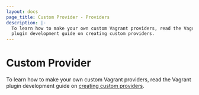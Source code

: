 ```yaml
---
layout: docs
page_title: Custom Provider - Providers
description: |-
  To learn how to make your own custom Vagrant providers, read the Vagrant
  plugin development guide on creating custom providers.
---
```


# Custom Provider

To learn how to make your own custom Vagrant providers, read the Vagrant plugin
development guide on [creating custom providers](/docs/plugins/providers).
